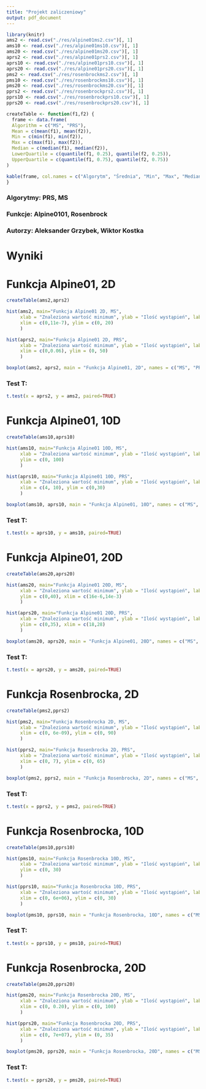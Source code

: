 ```yaml
---
title: "Projekt zaliczeniowy"
output: pdf_document
---
```


```r
library(knitr)
ams2 <- read.csv("./res/alpine01ms2.csv")[, 1]
ams10 <- read.csv("./res/alpine01ms10.csv")[, 1]
ams20 <- read.csv("./res/alpine01ms20.csv")[, 1]
aprs2 <- read.csv("./res/alpine01prs2.csv")[, 1]
aprs10 <- read.csv("./res/alpine01prs10.csv")[, 1]
aprs20 <- read.csv("./res/alpine01prs20.csv")[, 1]
pms2 <- read.csv("./res/rosenbrockms2.csv")[, 1]
pms10 <- read.csv("./res/rosenbrockms10.csv")[, 1]
pms20 <- read.csv("./res/rosenbrockms20.csv")[, 1]
pprs2 <- read.csv("./res/rosenbrockprs2.csv")[, 1]
pprs10 <- read.csv("./res/rosenbrockprs10.csv")[, 1]
pprs20 <- read.csv("./res/rosenbrockprs20.csv")[, 1]

createTable <- function(f1,f2) {
  frame <- data.frame(
  Algorithm = c("MS", "PRS"),
  Mean = c(mean(f1), mean(f2)),
  Min = c(min(f1), min(f2)),
  Max = c(max(f1), max(f2)),
  Median = c(median(f1), median(f2)),
  LowerQuartile = c(quantile(f1, 0.25), quantile(f2, 0.25)),
  UpperQuartile = c(quantile(f1, 0.75), quantile(f2, 0.75))
)

kable(frame, col.names = c("Algorytm", "Średnia", "Min", "Max", "Mediana", "Dolny kwartyl", "Górny kwartyl"))
}

```

### Algorytmy: PRS, MS
### Funkcje: Alpine0101, Rosenbrock
### Autorzy: Aleksander Grzybek, Wiktor Kostka

# Wyniki

# Funkcja Alpine01, 2D
```r
createTable(ams2,aprs2)
```

```r
hist(ams2, main="Funkcja Alpine01 2D, MS", 
     xlab = "Znaleziona wartość minimum", ylab = "Ilość wystąpień", labels = TRUE,
     xlim = c(0,11e-7), ylim = c(0, 20)
     )
```

```r
hist(aprs2, main="Funkcja Alpine01 2D, PRS", 
     xlab = "Znaleziona wartość minimum", ylab = "Ilość wystąpień", labels = TRUE,
     xlim = c(0,0.06), ylim = (0, 50)
     )
```

```r
boxplot(ams2, aprs2, main = "Funkcja Alpine01, 2D", names = c("MS", "PRS"), ylab = "Wartość")
```

### Test T:
```r
t.test(x = aprs2, y = ams2, paired=TRUE)
```

\pagebreak
# Funkcja Alpine01, 10D
```r
createTable(ams10,aprs10)
```


```r
hist(ams10, main="Funkcja Alpine01 10D, MS", 
     xlab = "Znaleziona wartość minimum", ylab = "Ilość wystąpień", labels = TRUE,
     ylim = c(0, 100)
     )
```

```r
hist(aprs10, main="Funkcja Alpine01 10D, PRS", 
     xlab = "Znaleziona wartość minimum", ylab = "Ilość wystąpień", labels = TRUE,
     xlim = c(4, 10), ylim = c(0,30)
     )
```

```r
boxplot(ams10, aprs10, main = "Funkcja Alpine01, 10D", names = c("MS", "PRS"), ylab = "Wartość")
```

### Test T:
```r
t.test(x = aprs10, y = ams10, paired=TRUE)
```

\pagebreak
# Funkcja Alpine01, 20D
```r
createTable(ams20,aprs20)
```

```r
hist(ams20, main="Funkcja Alpine01 20D, MS", 
     xlab = "Znaleziona wartość minimum", ylab = "Ilość wystąpień", labels = TRUE,
     ylim = c(0,40), xlim = c(16e-6,14e-3)
     )
```

```r
hist(aprs20, main="Funkcja Alpine01 20D, PRS", 
     xlab = "Znaleziona wartość minimum", ylab = "Ilość wystąpień", labels = TRUE,
     ylim = c(0,35), xlim = c(18,28)
     )
```

```r
boxplot(ams20, aprs20, main = "Funkcja Alpine01, 20D", names = c("MS", "PRS"), ylab = "Wartość")
```

### Test T:
```r
t.test(x = aprs20, y = ams20, paired=TRUE)
```

\pagebreak
# Funkcja Rosenbrocka, 2D
```r
createTable(pms2,pprs2)
```

```r
hist(pms2, main="Funkcja Rosenbrocka 2D, MS", 
     xlab = "Znaleziona wartość minimum", ylab = "Ilość wystąpień", labels = TRUE
     xlim = c(0, 6e-09), ylim = c(0, 90)
     )
```

```r
hist(pprs2, main="Funkcja Rosenbrocka 2D, PRS", 
     xlab = "Znaleziona wartość minimum", ylab = "Ilość wystąpień", labels = TRUE
     xlim = c(0, 7), ylim = c(0, 65)
     )
```

```r
boxplot(pms2, pprs2, main = "Funkcja Rosenbrocka, 2D", names = c("MS", "PRS"), ylab = "Wartość")
```

### Test T:
```r
t.test(x = pprs2, y = pms2, paired=TRUE)
```

\pagebreak
# Funkcja Rosenbrocka, 10D
```r
createTable(pms10,pprs10)
```

```r
hist(pms10, main="Funkcja Rosenbrocka 10D, MS", 
     xlab = "Znaleziona wartość minimum", ylab = "Ilość wystąpień", labels = TRUE,
     ylim = c(0, 30)
     )
```

```r
hist(pprs10, main="Funkcja Rosenbrocka 10D, PRS", 
     xlab = "Znaleziona wartość minimum", ylab = "Ilość wystąpień", labels = TRUE,
     xlim = c(0, 6e+06), ylim = c(0, 30)
     )
```

```r
boxplot(pms10, pprs10, main = "Funkcja Rosenbrocka, 10D", names = c("MS", "PRS"), ylab = "Wartość")
```

### Test T:
```r
t.test(x = pprs10, y = pms10, paired=TRUE)
```

\pagebreak
# Funkcja Rosenbrocka, 20D
```r
createTable(pms20,pprs20)
```

```r
hist(pms20, main="Funkcja Rosenbrocka 20D, MS", 
     xlab = "Znaleziona wartość minimum", ylab = "Ilość wystąpień", labels = TRUE,
     xlim = c(0, 0.20), ylim = c(0, 100)
     )
```

```r
hist(pprs20, main="Funkcja Rosenbrocka 20D, PRS", 
     xlab = "Znaleziona wartość minimum", ylab = "Ilość wystąpień", labels = TRUE,
     xlim = c(0, 7e+07), ylim = (0, 35)
     )
```

```r
boxplot(pms20, pprs20, main = "Funkcja Rosenbrocka, 20D", names = c("MS", "PRS"), ylab = "Wartość")
```

### Test T:
```r
t.test(x = pprs20, y = pms20, paired=TRUE)
```
